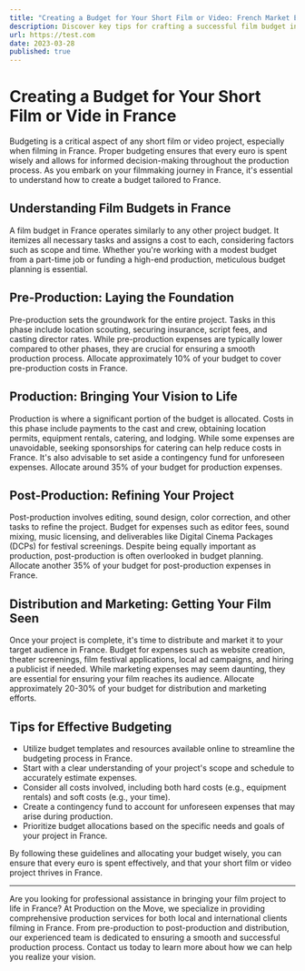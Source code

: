 ```yaml
---
title: "Creating a Budget for Your Short Film or Video: French Market Edition"
description: Discover key tips for crafting a successful film budget in the French market. From pre-production to distribution, learn how to allocate funds effectively and bring your vision to life on screen. Ideal for filmmakers navigating the unique challenges of filming in France.
url: https://test.com
date: 2023-03-28
published: true
---
```


# Creating a Budget for Your Short Film or Vide in France

Budgeting is a critical aspect of any short film or video project, especially when filming in France. Proper budgeting ensures that every euro is spent wisely and allows for informed decision-making throughout the production process. As you embark on your filmmaking journey in France, it's essential to understand how to create a budget tailored to France.

## Understanding Film Budgets in France

A film budget in France operates similarly to any other project budget. It itemizes all necessary tasks and assigns a cost to each, considering factors such as scope and time. Whether you're working with a modest budget from a part-time job or funding a high-end production, meticulous budget planning is essential.

## Pre-Production: Laying the Foundation

Pre-production sets the groundwork for the entire project. Tasks in this phase include location scouting, securing insurance, script fees, and casting director rates. While pre-production expenses are typically lower compared to other phases, they are crucial for ensuring a smooth production process. Allocate approximately 10% of your budget to cover pre-production costs in France.

## Production: Bringing Your Vision to Life

Production is where a significant portion of the budget is allocated. Costs in this phase include payments to the cast and crew, obtaining location permits, equipment rentals, catering, and lodging. While some expenses are unavoidable, seeking sponsorships for catering can help reduce costs in France. It's also advisable to set aside a contingency fund for unforeseen expenses. Allocate around 35% of your budget for production expenses.

## Post-Production: Refining Your Project

Post-production involves editing, sound design, color correction, and other tasks to refine the project. Budget for expenses such as editor fees, sound mixing, music licensing, and deliverables like Digital Cinema Packages (DCPs) for festival screenings. Despite being equally important as production, post-production is often overlooked in budget planning. Allocate another 35% of your budget for post-production expenses in France.

## Distribution and Marketing: Getting Your Film Seen

Once your project is complete, it's time to distribute and market it to your target audience in France. Budget for expenses such as website creation, theater screenings, film festival applications, local ad campaigns, and hiring a publicist if needed. While marketing expenses may seem daunting, they are essential for ensuring your film reaches its audience. Allocate approximately 20-30% of your budget for distribution and marketing efforts.

## Tips for Effective Budgeting

- Utilize budget templates and resources available online to streamline the budgeting process in France.
- Start with a clear understanding of your project's scope and schedule to accurately estimate expenses.
- Consider all costs involved, including both hard costs (e.g., equipment rentals) and soft costs (e.g., your time).
- Create a contingency fund to account for unforeseen expenses that may arise during production.
- Prioritize budget allocations based on the specific needs and goals of your project in France.

By following these guidelines and allocating your budget wisely, you can ensure that every euro is spent effectively, and that your short film or video project thrives in France.

---

Are you looking for professional assistance in bringing your film project to life in France? At Production on the Move, we specialize in providing comprehensive production services for both local and international clients filming in France. From pre-production to post-production and distribution, our experienced team is dedicated to ensuring a smooth and successful production process. Contact us today to learn more about how we can help you realize your vision.

